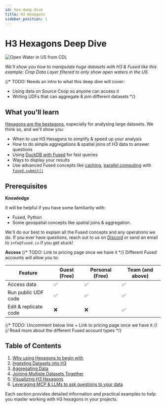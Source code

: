 ```yaml
---
id: hex-deep-dive
title: H3 Hexagons
sidebar_position: 1
---
```


# H3 Hexagons Deep Dive

![Open Water in US from CDL](/img/deep-dives/hex/Open_waters_US_from_CDL.png)

_We'll show you how to manipulate huge datasets with H3 & Fused like this example: Crop Data Layer filtered to only show open waters in the US_

{/* TODO: Needs an intro to what this deep dive will cover:
- Using data on Source Coop so anyone can access it
- Writing UDFs that can aggregate & join different datasets
 */}

## What you'll learn

[Hexagons are the bestagons](https://youtu.be/thOifuHs6eY?si=UKeC4tEcUGxflLro), especially for analysing large datasets. We think so, and we'll show you: 

- When to use H3 Hexagons to simplify & speed up your analysis
- How to do simple aggregations & spatial joins of H3 data to answer questions
- Using [DuckDB with Fused](/tutorials/others/in/duckdb/) for fast queries
- Ways to display your results
- Use advanced Fused concepts like [caching](/core-concepts/cache/), [parallel computing](/core-concepts/run-udfs/run-small-udfs/#running-multiple-jobs-in-parallel) with [`fused.submit()`](/python-sdk/top-level-functions/#fusedsubmit)


## Prerequisites

**Knowledge**

It will be helpful if you have some familiarity with:
- Fused, Python
- Some geospatial concepts like spatial joins & aggregation.

We'll do our best to explain all the Fused concepts and any operations we do. If you ever have questions, reach out to us on [Discord](https://discord.gg/fused) or send an email to `info@fused.io` if you get stuck!

**Access**
{/* TODO: Link to pricing page once we have it */}
Different Fused accounts will allow you to:

| Feature | Guest (Free) | Personal (Free) | Team (and above) |
|---------|-------|----------|-------|
| Access data | ✅ | ✅ | ✅ |
| Run public UDF code | ✅ | ✅ | ✅ |
| Edit & replicate code | ❌ | ❌ | ✅ |

{/* TODO: Uncomment below line + Link to pricing page once we have it */}
{/* Read more about the different Fused account types */}

## Table of Contents

1. [Why using Hexagons to begin with](/tutorials/others/hex/why-hexagons)
2. [Ingesting Datasets into H3](/tutorials/others/hex/ingesting-h3)
3. [Aggregating Data](/tutorials/others/hex/aggregating-h3)
4. [Joining Multiple Datasets Together](/tutorials/others/hex/joining-h3)
5. [Visualizing H3 Hexagons](/tutorials/others/hex/visualizing-h3)
6. [Leveraging MCP & LLMs to ask questions to your data](/tutorials/others/hex/mcp-llm-h3)

Each section provides detailed information and practical examples to help you master working with H3 hexagons in your projects.